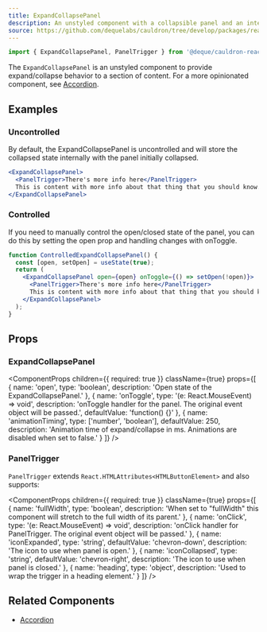 ```yaml
---
title: ExpandCollapsePanel
description: An unstyled component with a collapsible panel and an interactive trigger to toggle the panel.
source: https://github.com/dequelabs/cauldron/tree/develop/packages/react/src/components/ExpandCollapsePanel/ExpandCollapsePanel.tsx
---
```



```jsx
import { ExpandCollapsePanel, PanelTrigger } from '@deque/cauldron-react';
```

The `ExpandCollapsePanel` is an unstyled component to provide expand/collapse behavior to a section of content. For a more opinionated component, see [Accordion](./Accordion).

## Examples

### Uncontrolled

By default, the ExpandCollapsePanel is uncontrolled and will store the collapsed state internally with the panel initially collapsed.

```jsx example
<ExpandCollapsePanel>
  <PanelTrigger>There's more info here</PanelTrigger>
  This is content with more info about that thing that you should know.
</ExpandCollapsePanel>
```

### Controlled

If you need to manually control the open/closed state of the panel, you can do this by setting the open prop and handling changes with onToggle.

```jsx example
function ControlledExpandCollapsePanel() {
  const [open, setOpen] = useState(true);
  return (
    <ExpandCollapsePanel open={open} onToggle={() => setOpen(!open)}>
      <PanelTrigger>There's more info here</PanelTrigger>
      This is content with more info about that thing that you should know.
    </ExpandCollapsePanel>
  );
}
```

## Props

### ExpandCollapsePanel

<ComponentProps
  children={{ required: true }}
  className={true}
  props={[
    {
      name: 'open',
      type: 'boolean',
      description: 'Open state of the ExpandCollapsePanel.'
    },
    {
      name: 'onToggle',
      type: '(e: React.MouseEvent<HTMLButtonElement>) => void',
      description:
        'onToggle handler for the panel. The original event object will be passed.',
      defaultValue: 'function() {}'
    },
    {
      name: 'animationTiming',
      type: ['number', 'boolean'],
      defaultValue: 250,
      description:
        'Animation time of expand/collapse in ms. Animations are disabled when set to false.'
    }
  ]}
/>

### PanelTrigger

`PanelTrigger` extends `React.HTMLAttributes<HTMLButtonElement>` and also supports:

<ComponentProps
  children={{ required: true }}
  className={true}
  props={[
    {
      name: 'fullWidth',
      type: 'boolean',
      description:
        'When set to "fullWidth" this component will stretch to the full width of its parent.'
    },
    {
      name: 'onClick',
      type: '(e: React.MouseEvent<HTMLButtonElement>) => void',
      description:
        'onClick handler for PanelTrigger. The original event object will be passed.'
    },
    {
      name: 'iconExpanded',
      type: 'string',
      defaultValue: 'chevron-down',
      description: 'The icon to use when panel is open.'
    },
    {
      name: 'iconCollapsed',
      type: 'string',
      defaultValue: 'chevron-right',
      description: 'The icon to use when panel is closed.'
    },
    {
      name: 'heading',
      type: 'object',
      description: 'Used to wrap the trigger in a heading element.'
    }
  ]}
/>

## Related Components

- [Accordion](./Accordion)
